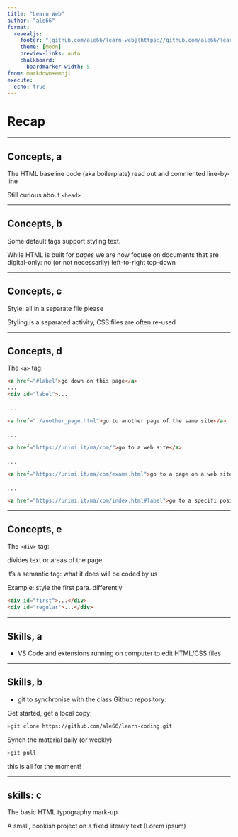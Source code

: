 ```yaml
---
title: "Learn Web"
author: "ale66"
format: 
  revealjs:
    footer: "[github.com/ale66/learn-web](https://github.com/ale66/learn-web)&nbsp;&nbsp;&nbsp;"
    theme: [moon]
    preview-links: auto
    chalkboard: 
      boardmarker-width: 5
from: markdown+emoji
execute:
  echo: true
---
```


# Recap

---

## Concepts, a

The HTML baseline code (aka boilerplate) read out and commented line-by-line

Still curious about `<head>`

---

## Concepts, b

Some default tags support styling text.

While HTML is built for *pages* we are now focuse on documents that are digital-only: no (or not necessarily) left-to-right top-down

---

## Concepts, c

Style: all in a separate file please

Styling is a separated activity, CSS files are often re-used

---

## Concepts, d


The `<a>` tag:

```html
<a href="#label">go down on this page</a>
...
<div id="label">...
```

. . .

```html
<a href="./another_page.html">go to another page of the same site</a>
```

. . .

```html
<a href="https://unimi.it/ma/com/">go to a web site</a>
```

. . .

```html
<a href="https://unimi.it/ma/com/exams.html">go to a page on a web site</a>
```

. . . 

```html
<a href="https://unimi.it/ma/com/index.html#label">go to a specifi position of an external page</a>
```

---

## Concepts, e

The `<div>` tag:

divides text or areas of the page

it's a semantic tag: what it does will be coded by us

Example: style the first para. differently

```html
<div id="first">...</div>
<div id="regular">...</div>
```

---

## Skills, a

- VS Code and extensions running on computer to edit HTML/CSS files
  
---

## Skills, b

- git to synchronise with the class Github repository:

Get started, get a local copy:

```bash
>git clone https://github.com/ale66/learn-coding.git
```

Synch the material daily (or weekly)

```bash
>git pull
```

this is all for the moment!

---

## skills: c

The basic HTML typography mark-up

A small, bookish project on a fixed literaly text (Lorem ipsum)

